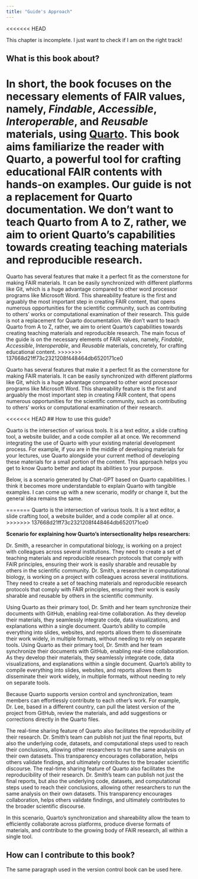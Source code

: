 ```yaml
---
title: "Guide's Approach"
---
```

<<<<<<< HEAD

::: callout-warning
This chapter is incomplete. I just want to check if I am on the right track!
:::

## What is this book about?

In short, the book focuses on the necessary elements of FAIR values, namely, *Findable*, *Accessible*, *Interoperable*, and *Reusable* materials, using [**Quarto**](https://quarto.org/). This book aims familiarize the reader with Quarto, a powerful tool for crafting educational FAIR contents with hands-on examples. Our guide is not a replacement for Quarto documentation. We don't want to teach Quarto from A to Z, rather, we aim to orient Quarto's capabilities towards creating teaching materials and reproducible research.
=======

Quarto has several features that make it a perfect fit as the cornerstone for making FAIR materials. It can be easily synchronized with different platforms like Git, which is a huge advantage compared to other word processor programs like Microsoft Word. This shareability feature is the first and arguably the most important step in creating FAIR content, that opens numerous opportunities for the scientific community, such as contributing to others' works or computational examination of their research.
This guide is not a replacement for Quarto documentation.
We don't want to teach Quarto from A to Z, rather, we aim to orient Quarto's capabilities towards creating teaching materials and reproducible research.
The main focus of the guide is on the necessary elements of FAIR values, namely, *Findable*, *Accessible*, *Interoperable*, and *Reusable* materials, concretely, for crafting educational content.
>>>>>>> 137668d21ff73c2321208f448464db6520171ce0

Quarto has several features that make it a perfect fit as the cornerstone for making FAIR materials.
It can be easily synchronized with different platforms like Git, which is a huge advantage compared to other word processor programs like Microsoft Word.
This shareability feature is the first and arguably the most important step in creating FAIR content, that opens numerous opportunities for the scientific community, such as contributing to others' works or computational examination of their research.

<<<<<<< HEAD
## How to use this guide?

Quarto is the intersection of various tools. It is a text editor, a slide crafting tool, a website builder, and a code compiler all at once. We recommend integrating the use of Quarto with your existing material development process. For example, if you are in the middle of developing materials for your lectures, use Quarto alongside your current method of developing these materials for a small portion of the content. This approach helps you get to know Quarto better and adapt its abilities to your purpose.

::: callout-note
Below, is a scenario generated by Chat-GPT based on Quarto capabilities. I think it becomes more understandable to explain Quarto with tangible examples. I can come up with a new scenario, modify or change it, but the general idea remains the same.
:::
=======
Quarto is the intersection of various tools.
It is a text editor, a slide crafting tool, a website builder, and a code compiler all at once.
>>>>>>> 137668d21ff73c2321208f448464db6520171ce0

**Scenario for explaining how Quarto's intersectionality helps researchers:**

Dr. Smith, a researcher in computational biology, is working on a project with colleagues across several institutions. They need to create a set of teaching materials and reproducible research protocols that comply with FAIR principles, ensuring their work is easily sharable and reusable by others in the scientific community.
Dr. Smith, a researcher in computational biology, is working on a project with colleagues across several institutions.
They need to create a set of teaching materials and reproducible research protocols that comply with FAIR principles, ensuring their work is easily sharable and reusable by others in the scientific community.

Using Quarto as their primary tool, Dr. Smith and her team synchronize their documents with GitHub, enabling real-time collaboration. As they develop their materials, they seamlessly integrate code, data visualizations, and explanations within a single document. Quarto’s ability to compile everything into slides, websites, and reports allows them to disseminate their work widely, in multiple formats, without needing to rely on separate tools.
Using Quarto as their primary tool, Dr. Smith and her team synchronize their documents with GitHub, enabling real-time collaboration.
As they develop their materials, they seamlessly integrate code, data visualizations, and explanations within a single document.
Quarto's ability to compile everything into slides, websites, and reports allows them to disseminate their work widely, in multiple formats, without needing to rely on separate tools.

Because Quarto supports version control and synchronization, team members can effortlessly contribute to each other's work. For example, Dr. Lee, based in a different country, can pull the latest version of the project from GitHub, review the materials, and add suggestions or corrections directly in the Quarto files.

The real-time sharing feature of Quarto also facilitates the reproducibility of their research. Dr. Smith’s team can publish not just the final reports, but also the underlying code, datasets, and computational steps used to reach their conclusions, allowing other researchers to run the same analysis on their own datasets. This transparency encourages collaboration, helps others validate findings, and ultimately contributes to the broader scientific discourse.
The real-time sharing feature of Quarto also facilitates the reproducibility of their research.
Dr. Smith’s team can publish not just the final reports, but also the underlying code, datasets, and computational steps used to reach their conclusions, allowing other researchers to run the same analysis on their own datasets.
This transparency encourages collaboration, helps others validate findings, and ultimately contributes to the broader scientific discourse.

In this scenario, Quarto's synchronization and shareability allow the team to efficiently collaborate across platforms, produce diverse formats of materials, and contribute to the growing body of FAIR research, all within a single tool.

## How can I contribute to this book?

::: callout-note
The same paragraph used in the version control book can be used here.
:::
